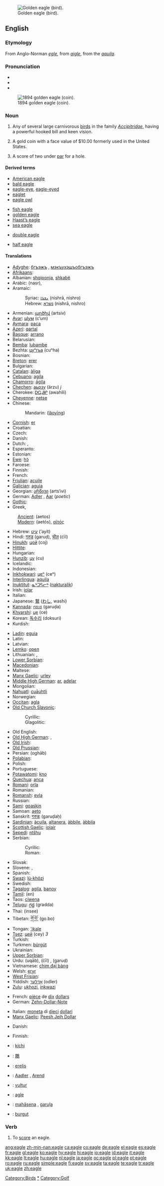 {{also|Eagle}}
[[Image:GoldenEagle-Nova.jpg|thumb|Golden eagle (bird).]]
==English==

===Etymology===
{{wikipedia|Eagle (disambiguation)}}
From Anglo-Norman ''[[egle]]'', from {{OF.}} ''[[aigle]]'', from the {{L.}} ''[[aquila]]''.

===Pronunciation===
* {{IPA|/'i:gəl/}}
* {{audio|en-us-eagle.ogg|Audio (US)}}
* {{rhymes|iːɡəl}}

[[Image:1894-O-Eagle.jpg|thumb|1894 golden eagle (coin).]]

===Noun===
{{en-noun}}

# Any of several large carnivorous [[bird]]s in the family ''[[Accipitridae]]'', having a powerful hooked bill and keen vision.
# {{US}} A gold coin with a face value of $10.00 formerly used in the United States.
# {{golf}} A score of two under [[par]] for a hole.

====Derived terms====
{{rel-top|terms derived from the carnivorous bird}}
* [[American eagle]]
* [[bald eagle]]
* [[eagle-eye]], [[eagle-eyed]]
* [[eaglet]]
* [[eagle owl]]
{{rel-mid}}
* [[fish eagle]]
* [[golden eagle]]
* [[Haast's eagle|Haast’s eagle]]
* [[sea eagle]]
{{rel-bottom}}

{{rel-top|terms derived from U.S. coin}}
* [[double eagle]]
{{rel-mid}}
* [[half eagle]]
{{rel-bottom}}

====Translations====
{{trans-top|Any of several large carnivorous birds in the family Accipitridae}}
* [[Adyghe]]: [[бгъэжъ]] {{IPAchar|(bʁɑʑ)}}, [[мэкъухэшъобгъэжъ]] {{IPAchar|(mɑqʷxɑɕʷɑbʁɑʑ)}}
* [[Afrikaans]]: {{t-|af|arend|xs=Afrikaans}}
* Albanian: [[shqiponja]], [[shkabë]]
* Arabic: {{Arab|[[نسر]]}} (nasr), {{Arab|[[عقاب]]}} {{IPAchar|(ʕuqāb)}}
* Aramaic:
*: Syriac: [[ܢܫܪܐ]] (nishrā, nishro) {{m}}
*: Hebrew: [[נשרא]] (nishrā, nishro) {{m}}
* Armenian: [[արծիվ]] (artsiv)
* [[Avar]]: [[цӀум]] (cʼum)
* [[Aymara]]: [[paca]]
* [[Azeri]]: [[qartal]]
* [[Basque]]: [[arrano]]
* Belarusian: {{t-|be|арол|m|sc=Cyrl|xs=Belarusian}}
* [[Bemba]]: [[lubambe]]
* Bezhta: [[цуⁿгьа]] (cuⁿha)
* Bosnian: {{t-|bs|orao|m}}
* [[Breton]]: [[erer]]
* Bulgarian: {{t+|bg|орел|m|tr=orel|sc=Cyrl}}
* [[Catalan]]: [[àliga]] {{f}}
* [[Cebuano]]: [[agila]]
* [[Chamorro]]: [[ágila]]
* [[Chechen]]: [[аьрзу]] (ärzu) ''j''
* Cherokee: [[ᎠᏩᎯᎵ]] (awahili)
* [[Cheyenne]]: [[netse]]
* Chinese:
*: Mandarin: {{zh-ts|老鷹|老鹰}} ([[lǎo]][[yīng]])
* [[Cornish]]: [[er]]
* Croatian: {{t-|hr|orao|m}}
* Czech: {{t+|cs|orel|m}}
* Danish: {{t-|da|ørn}}
* Dutch: {{t+|nl|arend}}, {{t+|nl|adelaar}}
* Esperanto: {{t-|eo|aglo|xs=Esperanto}}
* Estonian: {{t+|et|kotkas}}
* [[Ewe]]: [[hɔ̃]]
* Faroese: {{t-|fo|ørn|xs=Faroese}}
* Finnish: {{t+|fi|kotka}}
* French: {{t+|fr|aigle|m}}
* [[Friulian]]: [[acuile]]
* [[Galician]]: [[aguia]] {{f}}
* Georgian: [[არწივი]] (arts‘ivi)
* German: [[Adler]] {{m}}, [[Aar]] {{m}} (''poetic'')
* [[Gothic]]: {{tø|got|𐌰𐍂𐌰|tr=ara|sc=Goth|xs=Gothic}}
* Greek,
:[[Ancient Greek|Ancient]]: {{polytonic|[[ἀετός]]}} (aetos) {{m}}
:[[Modern Greek|Modern]]: {{t+|el|αετός|m|sc=Grek}} (aetós), [[αϊτός]] {{m}}
* Hebrew: [[עיט]] (‘ayit)
* Hindi: [[गरुड]] (garuḍ), [[चील]] (ćīl)
* [[Hinukh]]: [[цой]] (coj)
* [[Hittite]]: {{tø|hit|𒄩𒀀𒊏𒀸|tr=ḫāras|sc=Xsux|xs=Hittite}}
* Hungarian: {{t+|hu|sas}}
* [[Hunzib]]: [[цу]] (cu)
* Icelandic: {{t+|is|örn}}
* Indonesian: {{t+|id|elang|xs=Indonesian}}
* [[Inkhokwari]]: [[цеⁿ]] (ceⁿ)
* [[Interlingua]]: [[aquila]]
* [[Inuktitut]]: [[ᓇᒃᑐᕋᓕᒃ]] ([[nakturalik]])
* Irish: [[iolar]] {{m}}
* Italian: {{t+|it|aquila|f}}
* Japanese: [[鷲]] ([[わし]], washi)
* [[Kannada]]: [[ಗರುಡ]] (garuḍa)
* [[Khvarshi]]: [[це]] (ce)
* Korean: [[독수리]] (doksuri)
* Kurdish: {{KUchar|[[هه‌ڵۆ]]}}
{{trans-mid}}
* [[Ladin]]: [[eguia]] {{f}}
* Latin: {{t+|la|aquila|f}}
* Latvian: {{t-|lv|ērglis|xs=Latvian}}
* [[Lemko]]: [[орел]]
* Lithuanian: {{t+|lt|aras|m|xs=Lithuanian}}, {{t+|lt|erelis|m|xs=Lithuanian}}
* [[Lower Sorbian]]: {{tø|dsb|jerjoł|m|xs=Lower Sorbian}}
* [[Macedonian]]: {{t-|mk|орел|m|tr=orel|sc=Cyrl|xs=Macedonian}}
* Maltese: {{t-|mt|ajkla|xs=Maltese}}
* [[Manx Gaelic]]: [[urley]]
* [[Middle High German]]: [[ar]], [[adelar]]
* Mongolian: {{t-|mn|бүргэд|tr=bürged|sc=Cyrl|xs=Mongolian}}
* [[Nahuatl]]: [[cuāuhtli]]
* Norwegian: {{t+|no|ørn|m}}
* [[Occitan]]: [[agla]] {{f}}
* [[Old Church Slavonic]]:
*: Cyrillic: {{tø|cu|орьлъ|m|tr=orĭlŭ|sc=Cyrl|xs=Old Church Slavonic}}
*: Glagolitic: {{tø|cu|ⰑⰓⰠⰎⰟ|m|tr=orĭlŭ|sc=Glag|xs=Old Church Slavonic}}
* Old English: {{t-|ang|earn|xs=Old English}}
* [[Old High German]]: {{tø|goh|arn|m|xs=Old High German}}, {{tø|goh|aro|m|xs=Old High German}}
* [[Old Irish]]: {{tø|sga|irar|m|xs=Old Irish}}
* [[Old Prussian]]: {{tø|prg|arelie|xs=Old Prussian}}
* Persian: {{fa-Arab|[[عقاب]]}} (oghāb)
* [[Polabian]]: {{tø|pox|viŕål|m|xs=Polabian}}
* Polish: {{t+|pl|orzeł|m}}
* Portuguese: {{t+|pt|águia|f}}
* [[Potawatomi]]: [[kno]]
* [[Quechua]]: [[anca]]
* [[Romani]]: [[orla]] {{f}}
* Romanian: {{t+|ro|acvilă|f}}
* [[Romansh]]: [[evla]]
* Russian: {{t+|ru|орёл|m|tr=orjól|sc=Cyrl}}
* [[Sami]]: [[goaskin]]
* Samoan: [[aeto]]
* Sanskrit: [[गरुडः]] (garuḍaḥ)
* [[Sardinian]]: [[àcuila]], [[altanera]], [[àbbile]], [[àbbila]]
* [[Scottish Gaelic]]: [[iolair]]
* [[Sepedi]]: [[ntšhu]]
* Serbian:
*: Cyrillic: {{t-|sr|орао|m|sc=Cyrl}}
*: Roman: {{t-|hr|orao|m}}
* Slovak: {{t-|sk|orol|m}}
* Slovene: {{t+|sl|orel|m}}, {{t+|sl|orlica|f}}
* Spanish: {{t+|es|águila|f}}
* [[Swazi]]: [[lú-khôzi]]
* Swedish: {{t+|sv|örn}}
* [[Tagalog]]: [[agila]], [[banoy]]
* [[Tamil]]: (en)
* Taos: [[cíwena]]
* [[Telugu]]: [[గ్రద్ద]] (gradda)
* Thai: {{Thai|[[อินทรี]]}} (insee)
* Tibetan: [[གོ་བོ་]] (go.bo)
* Tongan: [['ikale]]
* [[Tsez]]: [[цей]] (cey) ''3''
* Turkish: {{t+|tr|kartal}}
* Turkmen: [[bürgüt]]
* Ukrainian: {{t+|uk|орел|tr=orel|sc=Cyrl|xs=Ukrainian}}
* [[Upper Sorbian]]: {{tø|hsb|worjoł|m|xs=Upper Sorbian}}
* Urdu: {{ur-Arab|[[عقاب]]}} (uqāb), {{ur-Arab|[[چیل]]}} (ćīl) {{f}}, {{ur-Arab|[[گرڈ]]}} (garuḍ)
* Vietnamese: [[chim đại bàng]]
* Welsh: [[eryr]]
* [[West Frisian]]: {{t-|fy|earn|c|xs=West Frisian}}
* Yiddish: [[אָדלער]] (odler) {{m}}
* [[Zulu]]: [[ukhozi]], [[inkwazi]]
{{trans-bottom}}

{{trans-top|A gold coin with a face value of $10.00}}
* French: [[pièce]] de [[dix]] [[dollar]]s
* German: [[Zehn-Dollar-Note]] {{f}}
{{trans-mid}}
* Italian: [[moneta]] di [[dieci]] [[dollaro|dollari]]
* [[Manx Gaelic]]: [[Peesh Jeih Dollar]]
{{trans-bottom}}

{{trans-top|In golf, a score of two under par for a hole}}
* Danish: {{t-|da|eagle}}
{{trans-mid}}
* Finnish: {{t+|fi|eagle}}
{{trans-bottom}}

{{checktrans-top}}
* {{ttbc|Amuzgo}}: [[kíchi]]
* {{ttbc|CJKV Characters}}: [[鵰]]
* {{ttbc|Lithuanian}}: [[erelis]] {{m}}
{{trans-mid}}
* {{ttbc|Low Saxon}}: [[Aadler]] {{m}}, [[Arend]] {{m}}
* {{ttbc|Moldavian}}: [[vultur]]
* {{ttbc|Novial}}: [[agle]]
* {{ttbc|Pali}}: [[mahāsena]] {{m}}, [[garuḷa]] {{m}}
* {{ttbc|Uzbek}}: [[burgut]]
{{trans-bottom}}

===Verb===
{{en-verb|eagles|eagling|eagled|eagled}}

# {{golf}} To [[score]] an eagle.

[[Category:Birds]]
[[Category:Eagles|*]]
[[Category:Golf]]

[[ang:eagle]]
[[zh-min-nan:eagle]]
[[ca:eagle]]
[[co:eagle]]
[[de:eagle]]
[[el:eagle]]
[[es:eagle]]
[[fr:eagle]]
[[gl:eagle]]
[[ko:eagle]]
[[hy:eagle]]
[[hi:eagle]]
[[io:eagle]]
[[id:eagle]]
[[it:eagle]]
[[kk:eagle]]
[[lt:eagle]]
[[hu:eagle]]
[[nl:eagle]]
[[ja:eagle]]
[[oc:eagle]]
[[pl:eagle]]
[[pt:eagle]]
[[ro:eagle]]
[[ru:eagle]]
[[simple:eagle]]
[[fi:eagle]]
[[sv:eagle]]
[[ta:eagle]]
[[te:eagle]]
[[tr:eagle]]
[[uk:eagle]]
[[zh:eagle]]
